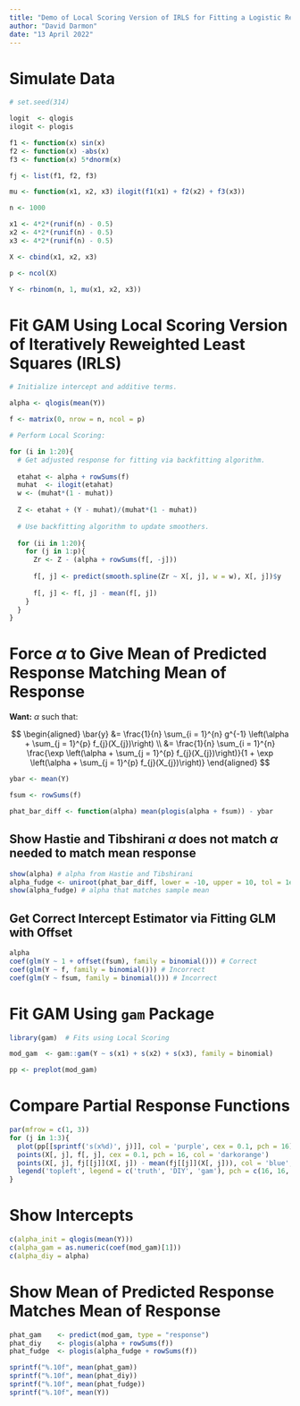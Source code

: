 ```yaml
---
title: "Demo of Local Scoring Version of IRLS for Fitting a Logistic Regression GAM"
author: "David Darmon"
date: "13 April 2022"
---
```


# Simulate Data

```r
# set.seed(314)

logit  <- qlogis
ilogit <- plogis

f1 <- function(x) sin(x)
f2 <- function(x) -abs(x)
f3 <- function(x) 5*dnorm(x)

fj <- list(f1, f2, f3)

mu <- function(x1, x2, x3) ilogit(f1(x1) + f2(x2) + f3(x3))

n <- 1000

x1 <- 4*2*(runif(n) - 0.5)
x2 <- 4*2*(runif(n) - 0.5)
x3 <- 4*2*(runif(n) - 0.5)

X <- cbind(x1, x2, x3)

p <- ncol(X)

Y <- rbinom(n, 1, mu(x1, x2, x3))
```

# Fit GAM Using Local Scoring Version of Iteratively Reweighted Least Squares (IRLS)

```r
# Initialize intercept and additive terms.

alpha <- qlogis(mean(Y))

f <- matrix(0, nrow = n, ncol = p)

# Perform Local Scoring:

for (i in 1:20){
  # Get adjusted response for fitting via backfitting algorithm.
  
  etahat <- alpha + rowSums(f)
  muhat  <- ilogit(etahat)
  w <- (muhat*(1 - muhat))
  
  Z <- etahat + (Y - muhat)/(muhat*(1 - muhat))
  
  # Use backfitting algorithm to update smoothers.
  
  for (ii in 1:20){
    for (j in 1:p){
      Zr <- Z - (alpha + rowSums(f[, -j]))
      
      f[, j] <- predict(smooth.spline(Zr ~ X[, j], w = w), X[, j])$y
      
      f[, j] <- f[, j] - mean(f[, j])
    }
  }
}
```

# Force $\alpha$ to Give Mean of Predicted Response Matching Mean of Response

**Want:** $\alpha$ such that:

$$
\begin{aligned}  
	\bar{y} &= \frac{1}{n} \sum_{i = 1}^{n} g^{-1} \left(\alpha + \sum_{j = 1}^{p} f_{j}(X_{j})\right)  \\
	&= \frac{1}{n} \sum_{i = 1}^{n} \frac{\exp \left(\alpha + \sum_{j = 1}^{p} f_{j}(X_{j})\right)}{1 + \exp \left(\alpha + \sum_{j = 1}^{p} f_{j}(X_{j})\right)}
\end{aligned}
$$

```r
ybar <- mean(Y)

fsum <- rowSums(f)

phat_bar_diff <- function(alpha) mean(plogis(alpha + fsum)) - ybar
```

## Show Hastie and Tibshirani $\alpha$ does not match $\alpha$ needed to match mean response

```r
show(alpha) # alpha from Hastie and Tibshirani
alpha_fudge <- uniroot(phat_bar_diff, lower = -10, upper = 10, tol = 1e-20)$root
show(alpha_fudge) # alpha that matches sample mean
```

## Get Correct Intercept Estimator via Fitting GLM with Offset

```r
alpha
coef(glm(Y ~ 1 + offset(fsum), family = binomial())) # Correct
coef(glm(Y ~ f, family = binomial())) # Incorrect
coef(glm(Y ~ fsum, family = binomial())) # Incorrect
```

# Fit GAM Using `gam` Package

```r
library(gam)  # Fits using Local Scoring

mod_gam  <- gam::gam(Y ~ s(x1) + s(x2) + s(x3), family = binomial)

pp <- preplot(mod_gam)
```

# Compare Partial Response Functions

```r
par(mfrow = c(1, 3))
for (j in 1:3){
  plot(pp[[sprintf('s(x%d)', j)]], col = 'purple', cex = 0.1, pch = 16)
  points(X[, j], f[, j], cex = 0.1, pch = 16, col = 'darkorange')
  points(X[, j], fj[[j]](X[, j]) - mean(fj[[j]](X[, j])), col = 'blue', cex = 0.2, pch = 16)
  legend('topleft', legend = c('truth', 'DIY', 'gam'), pch = c(16, 16, 16), col = c('blue', 'darkorange', 'purple'))
}
```

# Show Intercepts

```r
c(alpha_init = qlogis(mean(Y)))
c(alpha_gam = as.numeric(coef(mod_gam)[1]))
c(alpha_diy = alpha)
```

# Show Mean of Predicted Response Matches Mean of Response

```r
phat_gam    <- predict(mod_gam, type = "response")
phat_diy    <- plogis(alpha + rowSums(f))
phat_fudge  <- plogis(alpha_fudge + rowSums(f))

sprintf("%.10f", mean(phat_gam))
sprintf("%.10f", mean(phat_diy))
sprintf("%.10f", mean(phat_fudge))
sprintf("%.10f", mean(Y))
```